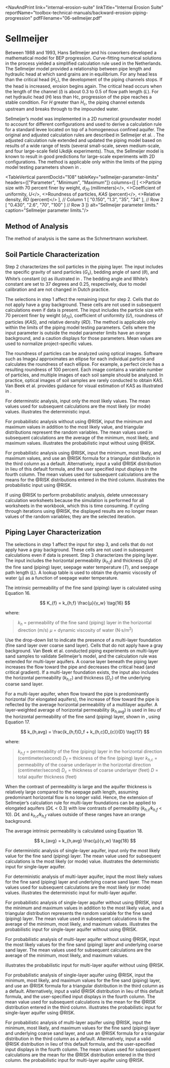 
<NavAndPrint 
  link="internal-erosion-suite" 
  linkTitle="Internal Erosion Suite" 
  reportName="toolbox-technical-manuals/backward-erosion-piping-progression" 
  pdfFilename="06-sellmeijer.pdf"
></NavAndPrint>

# Sellmeijer

Between 1988 and 1993, Hans Sellmeijer and his coworkers developed a mathematical model for BEP progression. Curve-fitting numerical solutions in the
process yielded a simplified calculation rule used in the Netherlands. The Sellmeijer model provided a relationship between pipe length and hydraulic
head at which sand grains are in equilibrium. For any head less than the critical head (_H<sub>c</sub>_), the development of the piping channels stops.
If the head is increased, erosion begins again. The critical head occurs when the length of the channel (_l_) is about 0.3 to 0.5 of flow path length
(_L_). For net hydraulic head (_H_) less than Hc, progression of the pipe reaches a stable condition. For _H_ greater than _H<sub>c</sub>_, the piping
channel extends upstream and breaks through to the impounded water.

Sellmeijer’s model was implemented in a 2D numerical groundwater model to account for different configurations and used to derive a calculation rule for
a standard levee located on top of a homogeneous confined aquifer. The original and adjusted calculation rules are described in Sellmeijer et
al. <Citation citationKey="Sellmeijer2011" bibFile="/bibliographies/108-bib.json"/>. The adjusted calculation rule extended and updated the piping model
based on results of a wide range of tests (several small-scale, seven medium-scale, and four large-scale field IJkdijk experiments). Thus, the Sellmeijer
model is known to result in good predictions for large-scale experiments with 2D configurations. The method is applicable only within the limits of the
piping model testing parameters shown in <TableReference parentDocId="108" tableKey="sellmeijer-parameter-limits"/>.

<TableVertical
parentDocId="108"
tableKey="sellmeijer-parameter-limits"
headers={["Parameter", "Minimum", "Maximum"]}
columns={[
  [
  <>Particle size with 70 percent finer by weight, <i>d<sub>70</sub></i> (millimeters)</>, <>Coefficient of uniformity, <i>U</i></>,
  <>Roundness of particles, <i>KAS</i> (percent)</>, <>Relative density, <i>RD</i> (percent)</>
], // Column 1
  [
  "0.150", "1.3", "35", "34"
], // Row 2
  [
  "0.430", "2.6", "70", "100"
] // Row 3
]}
alt="Sellmeijer parameter limits."
caption="Sellmeijer parameter limits."/>

## Method of Analysis

The method of analysis is the same as the Schmertmann worksheet.

## Soil Particle Characterization

Step 2 characterizes the soil particles in the piping layer. The input includes the specific gravity of sand particles (_G<sub>s</sub>_), bedding angle of
sand (_θ_), and White’s constant (_η_) as illustrated in <FigReference parentDocId="108" figKey="sellmeijer-discrete-input"/>. The bedding angle and White’s
constant are set to 37 degrees and 0.25, respectively, due to model calibration and are not changed in Dutch practice.

<Figure 
parentDocId="108" 
figKey="sellmeijer-discrete-input" 
src="figures/toolbox-technical-manuals/backward-erosion-piping-progression/figure35.png" 
alt="Step 2 of Sellmeijer worksheet: Discrete input." 
caption="Step 2 of Sellmeijer worksheet: Discrete input."></Figure>

The selections in step 1 affect the remaining input for step 2. Cells that do not apply have a gray background. These cells are not used in subsequent
calculations even if data is present. The input includes the particle size with 70 percent finer by weight (_d<sub>70</sub>_), coefficient of uniformity (_U_),
roundness of particles (_KAS_), and relative density (_RD_). The method is applicable only within the limits of the piping model testing parameters. Cells
where the input parameter is outside the model parameter limits have an orange background, and a caution displays for those parameters. Mean values are used
to normalize project-specific values.

The roundness of particles can be analyzed using optical images. Software such as ImageJ approximates an ellipse for each individual particle and calculates
the roundness of each ellipse. For example, a perfect circle has a resulting roundness of 100 percent. Each image contains a variable number of particles,
and multiple images of each soil sample should be analyzed. In practice, optical images of soil samples are rarely conducted to obtain KAS. Van Beek et
al. <Citation citationKey="vanBeek2009" bibFile="/bibliographies/108-bib.json"/> provides guidance for visual estimation of KAS as illustrated
in <FigReference parentDocId="108" figKey="sellmeijer-KAS-estimate"/>.

<Figure 
parentDocId="108" 
figKey="sellmeijer-KAS-estimate" 
src="figures/toolbox-technical-manuals/backward-erosion-piping-progression/figure36.png" 
alt="Step 2 of Sellmeijer worksheet: Visual estimate of KAS." 
caption="Step 2 of Sellmeijer worksheet: Visual estimate of KAS."></Figure>

For determinstic analysis, input only the most likely values. The mean values used for subsequent calculations are the most likely (or mode)
values. <FigReference parentDocId="108" figKey="sellmeijer-deterministic-input"/> illustrates the deterministic input.

<Figure 
parentDocId="108" 
figKey="sellmeijer-deterministic-input" 
src="figures/toolbox-technical-manuals/backward-erosion-piping-progression/figure37.png" 
alt="Step 2 of Sellmeijer worksheet: Deterministic input." 
caption="Step 2 of Sellmeijer worksheet: Deterministic input."></Figure>

For probabilistic analysis without using @RISK, input the minimum and maximum values in addition to the most likely value, and triangular distributions represent
the random variables. The mean values used in subsequent calculations are the average of the minimum, most likely, and maximum
values. <FigReference parentDocId="108" figKey="sellmeijer-probabilistic-input-no-risk"/> illustrates the probabilistic input without using @RISK.

<Figure 
parentDocId="108" 
figKey="sellmeijer-probabilistic-input-no-risk" 
src="figures/toolbox-technical-manuals/backward-erosion-piping-progression/figure38.png" 
alt="Step 2 of Sellmeijer worksheet: Probabilistic input without using @RISK." 
caption="Step 2 of Sellmeijer worksheet: Probabilistic input without using @RISK."></Figure>

For probabilistic analysis using @RISK, input the minimum, most likely, and maximum values, and use an @RISK formula for a triangular distribution in the
third column as a default. Alternatively, input a valid @RISK distribution in lieu of this default formula, and the user specified input displays in the
fourth column. The mean values used for subsequent calculations are the means for the @RISK distributions entered in the third
column. <FigReference parentDocId="108" figKey="sellmeijer-probabilistic-input-risk"/> illustrates the probabilistic input using @RISK.

<Figure 
parentDocId="108" 
figKey="sellmeijer-probabilistic-input-risk" 
src="figures/toolbox-technical-manuals/backward-erosion-piping-progression/figure39.png" 
alt="Step 2 of Sellmeijer worksheet: Probabilistic input using @RISK." 
caption="Step 2 of Sellmeijer worksheet: Probabilistic input using @RISK."></Figure>

If using @RISK to perform probabilistic analysis, delete unnecessary calculation worksheets because the simulation is performed for all worksheets in the workbook,
which this is time consuming. If cycling through iterations using @RISK, the displayed results are no longer mean values of the random variables; they are the
selected iteration.

## Piping Layer Characterization

The selections in step 1 affect the input for step 3, and cells that do not apply have a gray background. These cells are not used in subsequent calculations
even if data is present. Step 3 characterizes the piping layer. The input includes the horizontal permeability (_k<sub>h,f</sub>_) and thickness (_D<sub>f</sub>_)
of the fine sand (piping) layer, seepage water temperature (_T_), and seepage path length (_L_). A lookup table is used to obtain the dynamic viscosity of water
(_μ_) as a function of seepage water temperature.

The intrinsic permeability of the fine sand (piping) layer is calculated using Equation 16.

$$
K_{f} = k_{h,f} \frac{μ}{γ_w} \tag{16}
$$

where:

> _k<sub>h</sub>_ = permeability of the fine sand (piping) layer in the horizontal direction (m/s)
> _μ_ = dynamic viscosity of water (N·s/m<sup>2</sup>)

Use the drop-down list to indicate the presence of a multi-layer foundation (fine sand layer over coarse sand layer). Cells that do not apply have a gray
background. Van Beek et al. <Citation citationKey="vanBeek2013" bibFile="/bibliographies/108-bib.json"/> conducted piping experiments on multi-layer sand
samples to validate Sellmeijer’s model, and the calculation rule was extended for multi-layer aquifers. A coarse layer beneath the piping layer increases the
flow toward the pipe and decreases the critical head (and critical gradient). If a multi-layer foundation exists, the input also includes the horizontal
permeability (_k<sub>h,c</sub>_) and thickness (_D<sub>c</sub>_) of the underlying coarse sand layer.

For a multi-layer aquifer, when flow toward the pipe is predominantly horizontal (for elongated aquifers), the increase of flow toward the pipe is reflected by
the average horizontal permeability of a multilayer aquifer. A layer-weighted average of horizontal permeability (_k<sub>h,avg</sub>_) is used in lieu of the
horizontal permeability of the fine sand (piping) layer, shown in <FigReference parentDocId="108" figKey="sellmeijer-multi-layer-fndn"/>, using Equation 17.

<Figure 
parentDocId="108" 
figKey="sellmeijer-multi-layer-fndn" 
src="figures/toolbox-technical-manuals/backward-erosion-piping-progression/figure40.png" 
alt="Step 3 of Sellmeijer worksheet: Multi-layer foundation input." 
caption="Step 3 of Sellmeijer worksheet: Multi-layer foundation input." ></Figure>

$$
k_{h,avg} = \frac{k_{h,f}D_f + k_{h,c}D_{c}}{D} \tag{17}
$$

where:

> _k<sub>h,f</sub>_ = permeability of the fine (piping) layer in the horizontal direction (cemtimeter/second)
> _D<sub>f</sub>_ = thickness of the fine (piping) layer
> _k<sub>h,c</sub>_ = permeability of the coarse underlayer in the horizontal direction (centimeter/second)
> _D<sub>c</sub>_ = thickness of coarse underlayer (feet)
> _D_ = total aquifer thickness (feet)

When the contrast of permeability is large and the aquifer thickness is relatively large compared to the seepage path length, assuming predominant horizontal
flow is no longer valid. Hence, the extension of Sellmeijer’s calculation rule for multi-layer foundations can be applied to elongated aquifers (_D∕L_ < 0.3)
with low contrasts of permeability (*k<sub>h,c</sub>*∕*k<sub>h,f</sub>* < 10). _D∕L_ and *k<sub>h,c</sub>*∕*k<sub>h,f</sub>* values outside of these ranges
have an orange background.

The average intrinsic permeability is calculated using Equation 18.

$$
k_{avg} = k_{h,avg} \frac{μ}{γ_w} \tag{18}
$$

For deterministic analysis of single-layer aquifer, input only the most likely value for the fine sand (piping) layer. The mean value used for subsequent
calculations is the most likely (or mode) value. <FigReference parentDocId="108" figKey="sellmeijer-single-layer-deterministic"/> illustrates the deterministic
input for single-layer aquifer.

<Figure 
parentDocId="108" 
figKey="sellmeijer-single-layer-deterministic" 
src="figures/toolbox-technical-manuals/backward-erosion-piping-progression/figure41.png" 
alt="Step 3 of Sellmeijer worksheet: Deterministic input for single-layer aquifer." 
caption="Step 3 of Sellmeijer worksheet: Deterministic input for single-layer aquifer." ></Figure>

For deterministic analysis of multi-layer aquifer, input the most likely values for the fine sand (piping) layer and underlying coarse sand layer. The mean
values used for subsequent calculations are the most likely (or mode) values. <FigReference parentDocId="108" figKey="sellmeijer-multi-layer-deterministic"/>
illustrates the deterministic input for multi-layer aquifer.

<Figure 
parentDocId="108" 
figKey="sellmeijer-multi-layer-deterministic" 
src="figures/toolbox-technical-manuals/backward-erosion-piping-progression/figure42.png" 
alt="Step 3 of Sellmeijer worksheet: Deterministic input for multi-layer aquifer." 
caption="Step 3 of Sellmeijer worksheet: Deterministic input for multi-layer aquifer." ></Figure>

For probabilistic analysis of single-layer aquifer without using @RISK, input the minimum and maximum values in addition to the most likely value, and a
triangular distribution represents the random variable for the fine sand (piping) layer. The mean value used in subsequent calculations is the average of
the minimum, most likely, and maximum values. <FigReference parentDocId="108" figKey="sellmeijer-single-layer-probabilistic-no-risk"/> illustrates the probabilistic
input for single-layer aquifer without using @RISK.

<Figure 
parentDocId="108" 
figKey="sellmeijer-single-layer-probabilistic-no-risk" 
src="figures/toolbox-technical-manuals/backward-erosion-piping-progression/figure43.png" 
alt="Step 3 of Sellmeijer worksheet: Probabilistic input for single-layer aquifer without using @RISK." 
caption="Step 3 of Sellmeijer worksheet: Probabilistic input for single-layer aquifer without using @RISK."></Figure>

For probabilistic analysis of multi-layer aquifer without using @RISK, input the most likely values for the fine sand (piping) layer and underlying coarse
sand layer. The mean values used for subsequent calculations are the average of the minimum, most likely, and maximum values.

<FigReference parentDocId="108" figKey="sellmeijer-multi-layer-probabilistic-no-risk"/> illustrates the probabilistic input for multi-layer aquifer without using @RISK.

<Figure 
parentDocId="108" 
figKey="sellmeijer-multi-layer-probabilistic-no-risk" 
src="figures/toolbox-technical-manuals/backward-erosion-piping-progression/figure44.png" 
alt="Step 3 of Sellmeijer worksheet: Probabilistic input for multi-layer aquifer without using @RISK." 
caption="Step 3 of Sellmeijer worksheet: Probabilistic input for single-layer aquifer without using @RISK."></Figure>

For probabilistic analysis of single-layer aquifer using @RISK, input the minimum, most likely, and maximum values for the fine sand (piping) layer, and
use an @RISK formula for a triangular distribution in the third column as a default. Alternatively, input a valid @RISK distribution in lieu of this
default formula, and the user-specified input displays in the fourth column. The mean value used for subsequent calculations is the mean for the @RISK
distribution entered in the third column. <FigReference parentDocId="108" figKey="sellmeijer-single-layer-probabilistic-risk"/> illustrates the
probabilistic input for single-layer aquifer using @RISK.

<Figure 
parentDocId="108" 
figKey="sellmeijer-single-layer-probabilistic-risk" 
src="figures/toolbox-technical-manuals/backward-erosion-piping-progression/figure45.png" 
alt="Step 3 of Sellmeijer worksheet: Probabilistic input for single-layer aquifer using @RISK." 
caption="Step 3 of Sellmeijer worksheet: Probabilistic input for single-layer aquifer using @RISK."></Figure>

For probabilistic analysis of multi-layer aquifer using @RISK, input the minimum, most likely, and maximum values for the fine sand (piping) layer and
underlying coarse sand layer, and use an @RISK formula for a triangular distribution in the third column as a default. Alternatively, input a valid @RISK
distribution in lieu of this default formula, and the user-specified input displays in the fourth column. The mean values used for subsequent calculations
are the mean for the @RISK distribution entered in the third column. <FigReference parentDocId="108" figKey="sellmeijer-multi-layer-probabilistic-risk"/>
the probabilistic input for multi-layer aquifer using @RISK.

<Figure 
parentDocId="108" 
figKey="sellmeijer-multi-layer-probabilistic-risk" 
src="figures/toolbox-technical-manuals/backward-erosion-piping-progression/figure46.png" 
alt="Step 3 of Sellmeijer worksheet: Probabilistic input for multi-layer aquifer using @RISK." 
caption="Step 3 of Sellmeijer worksheet: Probabilistic input for single-layer aquifer using @RISK."></Figure>

<CitationFootnote />
